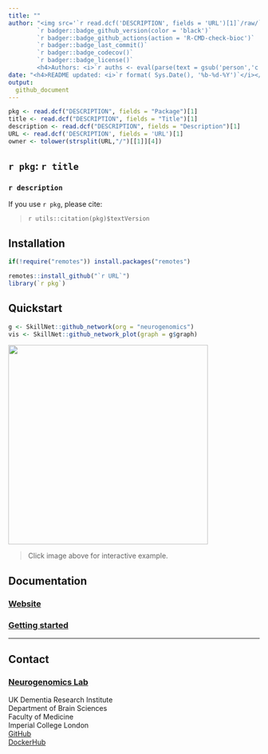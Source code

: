 ```yaml
---
title: ""  
author: "<img src='`r read.dcf('DESCRIPTION', fields = 'URL')[1]`/raw/`r gsub('[*] ','',system('git branch', intern = TRUE)[1])`/inst/hex/hex.png' height='300'><br><br>
        `r badger::badge_github_version(color = 'black')` 
        `r badger::badge_github_actions(action = 'R-CMD-check-bioc')`
        `r badger::badge_last_commit()`
        `r badger::badge_codecov()` 
        `r badger::badge_license()` 
        <h4>Authors: <i>`r auths <- eval(parse(text = gsub('person','c',read.dcf('DESCRIPTION', fields = 'Authors@R'))));paste(auths[names(auths)=='given'],auths[names(auths)=='family'], collapse = ', ')`</i></h4>" 
date: "<h4>README updated: <i>`r format( Sys.Date(), '%b-%d-%Y')`</i></h4>"
output:
  github_document
---
```


<!-- To modify Package/Title/Description/Authors fields, edit the DESCRIPTION file -->

```r
pkg <- read.dcf("DESCRIPTION", fields = "Package")[1]
title <- read.dcf("DESCRIPTION", fields = "Title")[1]
description <- read.dcf("DESCRIPTION", fields = "Description")[1]
URL <- read.dcf('DESCRIPTION', fields = 'URL')[1]
owner <- tolower(strsplit(URL,"/")[[1]][4])
```


## ``r pkg``: `r title`

### `r description`
 
If you use ``r pkg``, please cite: 

<!-- Modify this by editing the file: inst/CITATION  -->
> `r utils::citation(pkg)$textVersion`

## Installation 

```R
if(!require("remotes")) install.packages("remotes")

remotes::install_github("`r URL`")
library(`r pkg`)
```

## Quickstart

```R
g <- SkillNet::github_network(org = "neurogenomics")
vis <- SkillNet::github_network_plot(graph = g$graph)
```
<a href='https://neurogenomics.github.io/`r pkg`/inst/examples/neurogenomics.html' 
target='_blank'>
    <img src='https://neurogenomics.github.io/`r pkg`/inst/examples/Screenshot.png' height=400px>
</a>

> Click image above for interactive example.

## Documentation 

### [Website](https://`r owner`.github.io/`r pkg`) 
### [Getting started](https://`r owner`.github.io/`r pkg`/articles/`r pkg`) 

<hr>

## Contact
 
### [Neurogenomics Lab](https://www.neurogenomics.co.uk/)

UK Dementia Research Institute  
Department of Brain Sciences  
Faculty of Medicine  
Imperial College London   
[GitHub](https://github.com/neurogenomics)  
[DockerHub](https://hub.docker.com/orgs/neurogenomicslab)  

<br>
